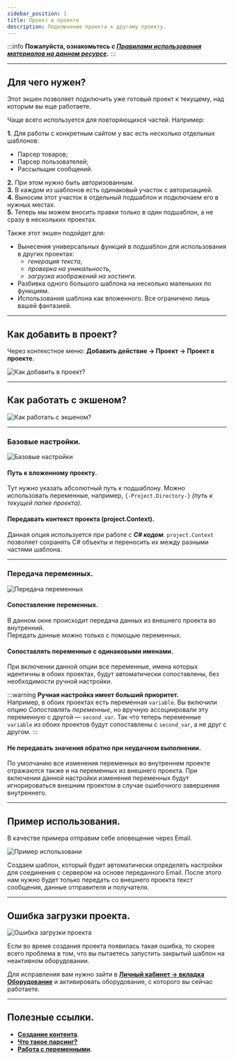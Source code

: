 ```yaml
---
sidebar_position: 1
title: Проект в проекте
description: Подключение проекта к другому проекту.
---  
```

:::info **Пожалуйста, ознакомьтесь с [*Правилами использования материалов на данном ресурсе*](../../Disclaimer).**
:::  
_______________________________________________  
## Для чего нужен?  
Этот экшен позволяет подключить уже готовый проект к текущему, над которым вы еще работаете.  

Чаще всего используется для повторяющихся частей. Например:  

**1.** Для работы с конкретным сайтом у вас есть несколько отдельных шаблонов:  
- Парсер товаров;  
- Парсер пользователей;  
- Рассыльщик сообщений.  

**2.** При этом нужно быть авторизованным.  
**3.** В каждом из шаблонов есть одинаковый участок с авторизацией.  
**4.** Выносим этот участок в отдельный подшаблон и подключаем его в нужных местах.  
**5.** Теперь мы можем вносить правки только в один подшаблон, а не сразу в нескольких проектах.  

Также этот экшен подойдет для:  
- Вынесения универсальных функций в подшаблон для использования в других проектах:  
    - *генерация текста*,  
    - *проверка на уникальность*,  
    - *загрузка изображений на хостинги*.  
- Разбивка одного большого шаблона на несколько маленьких по функциям.  
- Использования шаблона как вложенного. Все ограничено лишь вашей фантазией.  
_______________________________________________ 
## Как добавить в проект?  
Через контекстное меню: **Добавить действие → Проект → Проект в проекте**.  

![Как добавить в проект?](./assets/Project_in_Project/Project_in_Project_pic1.png) 
_______________________________________________   
## Как работать с экшеном?  
![Как работать с экшеном?](./assets/Project_in_Project/Project_in_Project_pic3.png)  
_______________________________________________    
### Базовые настройки.   
![Базовые настройки](./assets/Project_in_Project/Project_in_Project_pic2.png)  

#### Путь к вложенному проекту.  
Тут нужно указать абсолютный путь к подшаблону. Можно использовать переменные, например, `{-Project.Directory-}` *(путь к текущей папке проекта)*.  

#### Передавать контекст проекта (project.Context).  
Данная опция используется при работе с ***C# кодом***. `project.Context` позволяет сохранять С# объекты и переносить их между разными частями шаблона.  
_______________________________________________ 
### Передача переменных.  
![Передача переменных](./assets/Project_in_Project/Project_in_Project_pic4.png)  

#### Сопоставление переменных.  
В данном окне происходит передача данных из внешнего проекта во внутренний.  
Передать данные можно только с помощью переменных.  

#### Сопоставлять переменные с одинаковыми именами.  
При включении данной опции все переменные, имена которых идентичны в обоих проектах, будут автоматически сопоставлены, без необходимости ручной настройки.  

:::warning **Ручная настройка имеет больший приоритет.**  
Например, в обоих проектах есть переменная `variable`. Вы включили опцию *Сопоставлять переменные*, но вручную ассоциировали эту переменную с другой — `second_var`. Так что теперь переменные `variable` из обоих проектов будут сопоставлены с `second_var`, а не друг с другом.
:::  

#### Не передавать значения обратно при неудачном выполнении.  
По умолчанию все изменения переменных во внутреннем проекте отражаются также и на переменных из внешнего проекта. При включении данной настройки изменения переменных будут игнорироваться внешним проектом в случае ошибочного завершения внутреннего.  
_______________________________________________ 
## Пример использования.  
В качестве примера отправим себе оповещение через Email.  

![Пример использовани](./assets/Project_in_Project/Project_in_Project_pic5.png)  

Создаем шаблон, который будет автоматически определять настройки для соединения с сервером на основе переданного Email. После этого нам нужно будет только передать со внешнего проекта текст сообщения, данные отправителя и получателя.  
_______________________________________________ 
## Ошибка загрузки проекта.  
![Ошибка загрузки проекта](./assets/Project_in_Project/Project_in_Project_pic6.png)  

Если во время создания проекта появилась такая ошибка, то скорее всего проблема в том, что вы пытаетесь запустить закрытый шаблон на неактивном оборудовании.  

Для исправления вам нужно зайти в [**Личный кабинет → вкладка Оборудование**](https://userarea.zennolab.com/lk/userarea/UserAddHardware.aspx) и активировать оборудование, с которого вы сейчас работаете.  
_______________________________________________
## Полезные ссылки.    
- [**Создание контента**](../../Data/ContentCreator).  
- [**Что такое парсинг?**](https://blog.capmonster.cloud/ru/blog/sel-1/what-is-website-parsing-and-why-do-you-need-it)   
- [**Работа с переменными**](../../pm/Interface/Variables#работа-с-переменными).